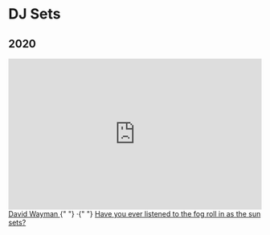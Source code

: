 # DJ Sets

## 2020

<iframe
  width="100%"
  height="300"
  scrolling="no"
  frameborder="no"
  allow="autoplay"
  src="https://w.soundcloud.com/player/?url=https%3A//api.soundcloud.com/tracks/801961123&color=%23ff5500&auto_play=false&hide_related=false&show_comments=true&show_user=true&show_reposts=false&show_teaser=true&visual=true"
></iframe>
<div>
  <a
    href="https://soundcloud.com/r3dcrosse"
    title="David Wayman"
    target="_blank"
  >
    David Wayman
  </a>{" "}
  ·{" "}
  <a
    href="https://soundcloud.com/r3dcrosse/have-you-ever-listened-to-the-fog-roll-in-as-the-sun-sets"
    title="Have you ever listened to the fog roll in as the sun sets?"
    target="_blank"
  >
    Have you ever listened to the fog roll in as the sun sets?
  </a>
</div>
